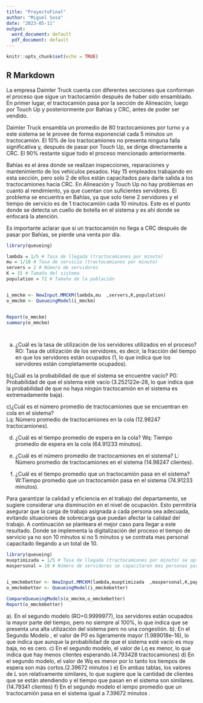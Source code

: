 ```yaml
---
title: "ProyectoFinal"
author: "Miguel Sosa"
date: "2023-05-11"
output:
  word_document: default
  pdf_document: default
---
```


```r
knitr::opts_chunk$set(echo = TRUE)
```

## R Markdown
La empresa Daimler Truck cuenta con diferentes secciones que conforman el proceso que sigue un tractocamión después de haber sido ensamblado. En primer lugar, el tractocamión pasa por la sección de Alineación, luego por Touch Up y posteriormente por Bahías y CRC, antes de poder ser vendido.

Daimler Truck ensambla un promedio de 80 tractocamiones por turno y a este sistema se le provee de forma exponencial cada 5 minutos un tractocamión. El 10% de los tractocamiones no presenta ninguna falla significativa y, después de pasar por Touch Up, se dirige directamente a CRC. El 90% restante sigue todo el proceso mencionado anteriormente.

Bahías es el área donde se realizan inspecciones, reparaciones y mantenimiento de los vehículos pesados. Hay 15 empleados trabajando en esta sección, pero solo 2 de ellos están capacitados para darle salida a los tractocamiones hacia CRC. En Alineación y Touch Up no hay problemas en cuanto al rendimiento, ya que cuentan con suficientes servidores. El problema se encuentra en Bahías, ya que solo tiene 2 servidores y el tiempo de servicio es de 1 tractocamión cada 10 minutos. Este es el punto donde se detecta un cuello de botella en el sistema y es ahí donde se enfocará la atención.

Es importante aclarar que si un tractocamión no llega a CRC después de pasar por Bahías, se pierde una venta por día.


```r
library(queueing)

lambda = 1/5 # Tasa de llegada (tractocamiones por minuto)
mu = 1/10 # Tasa de servicio (tractocamiones por minuto)
servers = 2 # Número de servidores
K = 15 # Tamaño del sistema
population = 72 # Tamaño de la población


i_mmckm <- NewInput.MMCKM(lambda,mu  ,servers,K,population)
o_mmckm <- QueueingModel(i_mmckm)


Report(o_mmckm)
summary(o_mmckm)




```

a) ¿Cuál es la tasa de utilización de los servidores utilizados en el proceso?
RO: Tasa de utilización de los servidores, es decir, la fracción del tiempo en que los servidores están ocupados
(1, lo que indica que los servidores están completamente ocupados).

b)¿Cuál es la probabilidad de que el sistema se encuentre vacío?
P0: Probabilidad de que el sistema esté vacío (3.252122e-28, lo que indica que la probabilidad de que no haya
ningún tractocamión en el sistema es extremadamente baja).

c)¿Cuál es el número promedio de tractocamiones que se encuentran en cola en el sistema?    
Lq: Número promedio de tractocamiones en la cola (12.98247 tractocamiones).

d) ¿Cuál es el tiempo promedio de espera en la cola?
Wq: Tiempo promedio de espera en la cola (64.91233 minutos).

e) ¿Cuál es el número promedio de tractocamiones en el sistema?
L: Número promedio de tractocamiones en el sistema (14.98247 clientes).

f) ¿Cuál es el tiempo promedio que un tractocamión pasa en el sistema?
W:Tiempo promedio que un tractocamión pasa en el sistema (74.91233 minutos).



Para garantizar la calidad y eficiencia en el trabajo del departamento, se sugiere considerar una disminución en
el nivel de ocupación. Esto permitiría asegurar que la carga de trabajo asignada a cada persona sea adecuada,
evitando situaciones de sobrecarga que puedan afectar la calidad del trabajo.
A continuación se planteara el mejor caso para llegar a este resultado.
Donde se implementa la digitalización del proceso el tiempo de servicio ya no son 10 minutos si no 5 minutos y
se contrata mas personal capacitado llegando a un total de 10.


```r
library(queueing)
muoptimizada = 1/5 # Tasa de llegada (tractocamiones por minuto) se optimizo por que se digitalizo el proceso
maspersonal = 10 # Número de servidores se capacitaron mas personas para liberar tractocamiones


i_mmckmbetter <- NewInput.MMCKM(lambda,muoptimizada  ,maspersonal,K,population)
o_mmckmbetter <- QueueingModel(i_mmckmbetter)

CompareQueueingModels(o_mmckm,o_mmckmbetter)
Report(o_mmckmbetter)
```

a).
En el segundo modelo (RO=0.9999977), los servidores están ocupados la mayor parte del tiempo, pero no
siempre al 100%, lo que indica que se presenta una alta utilización del sistema pero no una congestión.
b).
En el Segundo Modelo , el valor de P0 es ligeramente mayor (1.989018e-16), lo que indica que aunque la
probabilidad de que el sistema esté vacío es muy baja, no es cero.
c)
En el segundo modelo, el valor de Lq es menor, lo que indica que hay menos
clientes esperando.(4.793428 tractocamiones)
d)
En el segundo modelo, el valor de Wq es menor por lo tanto los tiempos de espera son más cortos.(2.39672 minutos )
e)
En ambas tablas, los valores de L son relativamente similares, lo que sugiere que la cantidad de clientes que se
están atendiendo y el tiempo que pasan en el sistema son similares.(14.79341 clientes)
f)
En el segundo modelo el iempo promedio que un tractocamión pasa en el sistema igual a 7.39672 minutos .

